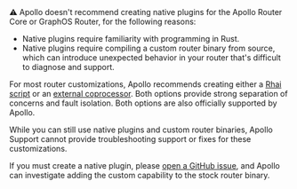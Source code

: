 <Note>
⚠️ Apollo doesn't recommend creating native plugins for the Apollo Router Core or GraphOS Router, for the following reasons:

- Native plugins require familiarity with programming in Rust.
- Native plugins require compiling a custom router binary from source, which can introduce unexpected behavior in your router that's difficult to diagnose and support.

For most router customizations, Apollo recommends creating either a [Rhai script](https://www.apollographql.com/docs/graphos/routing/customization/rhai/) or an [external coprocessor](https://www.apollographql.com/docs/router/customizations/coprocessor). Both options provide strong separation of concerns and fault isolation. Both options are also officially supported by Apollo.

While you can still use native plugins and custom router binaries, Apollo Support cannot provide troubleshooting support or fixes for these customizations. 

If you must create a native plugin, please [open a GitHub issue](https://github.com/apollographql/router/issues), and Apollo can investigate adding the custom capability to the stock router binary.

</Note>
